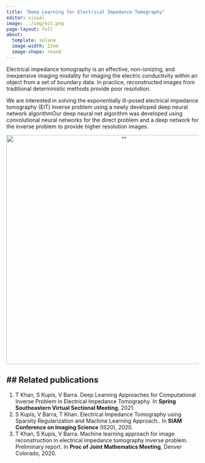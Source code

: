 ```yaml
---
title: "Deep Learning for Electrical Impedance Tomography"
editor: visual
image: ../img/eit.png
page-layout: full
about:
  template: solana
  image-width: 12em
  image-shape: round
---
```



Electrical impedance tomography is an effective, non-ionizing, and inexpensive imaging modality for imaging the electric conductivity within an object from a set of boundary data. In practice, reconstructed images from traditional deterministic methods provide poor resolution. 

We are interested in solving the exponentially ill-posed electrical impedance tomography (EIT) inverse problem using a newly developed deep neural network algorithmOur deep neural net algorithm was developed using convolutional neural networks for the direct problem and a deep network for the inverse problem to provide higher resolution images.

<center>
<img src="../img/eitall.png" alt= “” width="600" >
</center>

## Related publications
---

1. T Khan, S Kupis, V Barra. Deep Learning Approaches for Computational Inverse Problem in Electrical Impedance Tomography. In **Spring Southeastern Virtual Sectional Meeting**, 2021.
2. S Kupis, V Barra, T Khan. Electrical Impedance Tomography using Sparsity Regularization and Machine Learning Approach.. In **SIAM Conference on Imaging Science** (IS20), 2020.
3. T Khan, S Kupis, V Barra. Machine learning approach for image reconstruction in electrical impedance tomography inverse problem. Preliminary report. In **Proc of Joint Mathematics Meeting**, Denver Colorado, 2020.